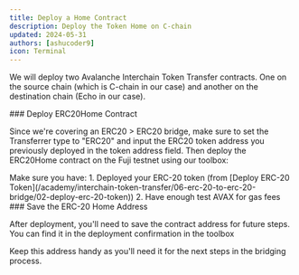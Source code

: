 ```yaml
---
title: Deploy a Home Contract
description: Deploy the Token Home on C-chain
updated: 2024-05-31
authors: [ashucoder9]
icon: Terminal
---
```


We will deploy two Avalanche Interchain Token Transfer contracts. One on the source chain (which is C-chain in our case) and another on the destination chain (Echo in our case).

<Steps>
<Step>
### Deploy ERC20Home Contract

Since we're covering an ERC20 > ERC20 bridge, make sure to set the Transferrer type to "ERC20" and input the ERC20 token address you previously deployed in the token address field. Then deploy the ERC20Home contract on the Fuji testnet using our toolbox:

<Callout>
Make sure you have:
1. Deployed your ERC-20 token (from [Deploy ERC-20 Token](/academy/interchain-token-transfer/06-erc-20-to-erc-20-bridge/02-deploy-erc-20-token))
2. Have enough test AVAX for gas fees
</Callout>

<ToolboxMdxWrapper enforceChainId={43113}>
    <DeployTokenHome />
</ToolboxMdxWrapper>

</Step>

<Step>
### Save the ERC-20 Home Address

After deployment, you'll need to save the contract address for future steps. You can find it in the deployment confirmation in the toolbox

<Callout title="Note" type="info">
Keep this address handy as you'll need it for the next steps in the bridging process.
</Callout>
</Step>
</Steps>
